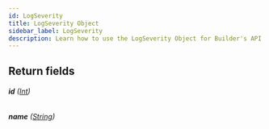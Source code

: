 ```yaml
---
id: LogSeverity
title: LogSeverity Object
sidebar_label: LogSeverity
description: Learn how to use the LogSeverity Object for Builder's API.
---
```


## Return fields

###### <b>id</b> ([Int](/docs/composer/builder/api/schema/scalar/Int.mdx))

###### <b>name</b> ([String](/docs/composer/builder/api/schema/scalar/String.mdx))
